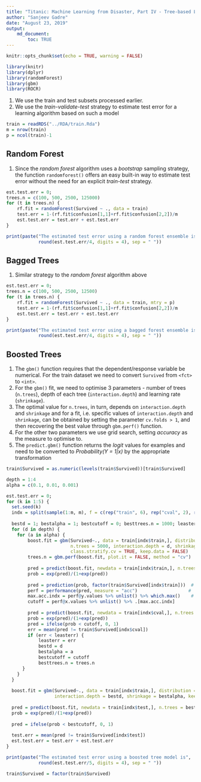 ```yaml
---
title: "Titanic: Machine Learning from Disaster, Part IV - Tree-based Learning Algo"
author: "Sanjeev Gadre"
date: "August 23, 2019"
output:
    md_document:
        toc: TRUE
---
```


```r
knitr::opts_chunk$set(echo = TRUE, warning = FALSE)
```

```r
library(knitr)
library(dplyr)
library(randomForest)
library(gbm)
library(ROCR)

```

1.  We use the train and test subsets processed earlier.
2.  We use the *train-validate-test* strategy to estimate test error for a learning algorithm based on such a model

```r
train = readRDS("../RDA/train.Rda")
m = nrow(train)
p = ncol(train)-1

```

##  Random Forest
1.  Since the *random forest* algorithm uses a *bootstrap* sampling strategy, the function `randomforest()` offers an easy built-in way to estimate test error without the need for an explicit *train-test* strategy.

```r
est.test.err = 0; 
trees.n = c(100, 500, 2500, 125000)
for (t in trees.n) {
    rf.fit = randomForest(Survived ~ ., data = train)
    test.err = 1-(rf.fit$confusion[1,1]+rf.fit$confusion[2,2])/m
    est.test.err = test.err + est.test.err
}

print(paste("The estimated test error using a random forest ensemble is", 
            round(est.test.err/4, digits = 4), sep = " "))

```

## Bagged Trees
1. Similar strategy to the *random forest* algorithm above

```r
est.test.err = 0; 
trees.n = c(100, 500, 2500, 12500)
for (t in trees.n) {
    rf.fit = randomForest(Survived ~ ., data = train, mtry = p)
    test.err = 1-(rf.fit$confusion[1,1]+rf.fit$confusion[2,2])/m
    est.test.err = test.err + est.test.err
}

print(paste("The estimated test error using a bagged forest ensemble is", 
            round(est.test.err/4, digits = 4), sep = " "))
```



##  Boosted Trees

1.  The `gbm()` function requires that the dependent/response variable be numerical. For the train dataset we need to convert `Survived` from `<fct>` to `<int>`.
2.  For the `gbm()` fit, we need to optimise 3 parameters - number of trees (`n.trees`), depth of each tree (`interaction.depth`) and learning rate (`shrinkage`).
3.  The optimal value for `n.trees`, in turn, depends on `interaction.depth` and `shrinkage` and for a fit, i.e. specific values of `interaction.depth` and `shrinkage`, can be obtained by setting the parameter `cv.folds > 1`, and then recovering the best value through `gbm.perf()` function.
4.  For the other two parameters we use grid search, setting *accuracy* as the measure to optimise to.
5. The `predict.gbm()` function returns the *logit* values for examples and need to be converted to *Probability(Y = 1|x)* by the appropriate transformation

```r
train$Survived = as.numeric(levels(train$Survived))[train$Survived]

depth = 1:4
alpha = c(0.1, 0.01, 0.001)

est.test.err = 0;
for (k in 1:5) {
  set.seed(k)
  indx = split(sample(1:m, m), f = c(rep("train", 6), rep("cval", 2), rep("test", 2)))
  
  bestd = 1; bestalpha = 1; bestcutoff = 0; besttrees.n = 1000; leasterr = 1
  for (d in depth) {
    for (a in alpha) {
        boost.fit = gbm(Survived~., data = train[indx$train,], distribution = "bernoulli", cv.folds = 5,
                        n.trees = 5000, interaction.depth = d, shrinkage = a, 
                        class.stratify.cv = TRUE, keep.data = FALSE)
        trees.n = gbm.perf(boost.fit, plot.it = FALSE, method = "cv")
        
        pred = predict(boost.fit, newdata = train[indx$train,], n.trees = trees.n)
        prob = exp(pred)/(1+exp(pred))
        
        pred = prediction(prob, factor(train$Survived[indx$train]))  #   Using the ROCR library
        perf = performance(pred, measure = "acc")                   #   to decide the best threshold probability
        max.acc.indx = perf@y.values %>% unlist() %>% which.max()    #   to classify an example as '1'
        cutoff = perf@x.values %>% unlist() %>% .[max.acc.indx]
        
        pred = predict(boost.fit, newdata = train[indx$cval,], n.trees = trees.n)
        prob = exp(pred)/(1+exp(pred))
        pred = ifelse(prob < cutoff, 0, 1)
        err = mean(pred != train$Survived[indx$cval])
        if (err < leasterr) {
            leasterr = err
            bestd = d 
            bestalpha = a
            bestcutoff = cutoff
            besttrees.n = trees.n
      }
    }
  }
  
  boost.fit = gbm(Survived~., data = train[indx$train,], distribution = "bernoulli", n.trees = besttrees.n, 
                  interaction.depth = bestd, shrinkage = bestalpha, keep.data = FALSE)
  
  pred = predict(boost.fit, newdata = train[indx$test,], n.trees = besttrees.n)
  prob = exp(pred)/(1+exp(pred))
        
  pred = ifelse(prob < bestcutoff, 0, 1)
  
  test.err = mean(pred != train$Survived[indx$test])
  est.test.err = test.err + est.test.err
}

print(paste("The estimated test error using a boosted tree model is", 
            round(est.test.err/5, digits = 4), sep = " "))

train$Survived = factor(train$Survived)
```



